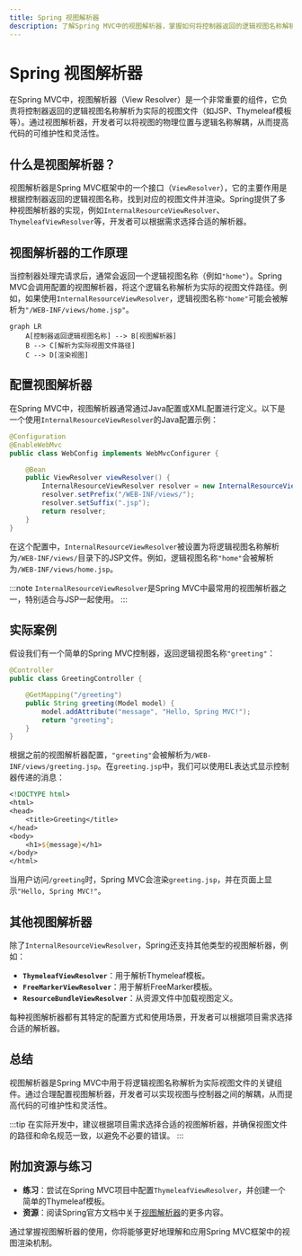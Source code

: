 ```yaml
---
title: Spring 视图解析器
description: 了解Spring MVC中的视图解析器，掌握如何将控制器返回的逻辑视图名称解析为实际视图文件。
---
```


# Spring 视图解析器

在Spring MVC中，视图解析器（View Resolver）是一个非常重要的组件，它负责将控制器返回的逻辑视图名称解析为实际的视图文件（如JSP、Thymeleaf模板等）。通过视图解析器，开发者可以将视图的物理位置与逻辑名称解耦，从而提高代码的可维护性和灵活性。

## 什么是视图解析器？

视图解析器是Spring MVC框架中的一个接口（`ViewResolver`），它的主要作用是根据控制器返回的逻辑视图名称，找到对应的视图文件并渲染。Spring提供了多种视图解析器的实现，例如`InternalResourceViewResolver`、`ThymeleafViewResolver`等，开发者可以根据需求选择合适的解析器。

## 视图解析器的工作原理

当控制器处理完请求后，通常会返回一个逻辑视图名称（例如`"home"`）。Spring MVC会调用配置的视图解析器，将这个逻辑名称解析为实际的视图文件路径。例如，如果使用`InternalResourceViewResolver`，逻辑视图名称`"home"`可能会被解析为`"/WEB-INF/views/home.jsp"`。

```mermaid
graph LR
    A[控制器返回逻辑视图名称] --> B[视图解析器]
    B --> C[解析为实际视图文件路径]
    C --> D[渲染视图]
```

## 配置视图解析器

在Spring MVC中，视图解析器通常通过Java配置或XML配置进行定义。以下是一个使用`InternalResourceViewResolver`的Java配置示例：

```java
@Configuration
@EnableWebMvc
public class WebConfig implements WebMvcConfigurer {

    @Bean
    public ViewResolver viewResolver() {
        InternalResourceViewResolver resolver = new InternalResourceViewResolver();
        resolver.setPrefix("/WEB-INF/views/");
        resolver.setSuffix(".jsp");
        return resolver;
    }
}
```

在这个配置中，`InternalResourceViewResolver`被设置为将逻辑视图名称解析为`/WEB-INF/views/`目录下的JSP文件。例如，逻辑视图名称`"home"`会被解析为`/WEB-INF/views/home.jsp`。

:::note
`InternalResourceViewResolver`是Spring MVC中最常用的视图解析器之一，特别适合与JSP一起使用。
:::

## 实际案例

假设我们有一个简单的Spring MVC控制器，返回逻辑视图名称`"greeting"`：

```java
@Controller
public class GreetingController {

    @GetMapping("/greeting")
    public String greeting(Model model) {
        model.addAttribute("message", "Hello, Spring MVC!");
        return "greeting";
    }
}
```

根据之前的视图解析器配置，`"greeting"`会被解析为`/WEB-INF/views/greeting.jsp`。在`greeting.jsp`中，我们可以使用EL表达式显示控制器传递的消息：

```jsp
<!DOCTYPE html>
<html>
<head>
    <title>Greeting</title>
</head>
<body>
    <h1>${message}</h1>
</body>
</html>
```

当用户访问`/greeting`时，Spring MVC会渲染`greeting.jsp`，并在页面上显示`"Hello, Spring MVC!"`。

## 其他视图解析器

除了`InternalResourceViewResolver`，Spring还支持其他类型的视图解析器，例如：

- **`ThymeleafViewResolver`**：用于解析Thymeleaf模板。
- **`FreeMarkerViewResolver`**：用于解析FreeMarker模板。
- **`ResourceBundleViewResolver`**：从资源文件中加载视图定义。

每种视图解析器都有其特定的配置方式和使用场景，开发者可以根据项目需求选择合适的解析器。

## 总结

视图解析器是Spring MVC中用于将逻辑视图名称解析为实际视图文件的关键组件。通过合理配置视图解析器，开发者可以实现视图与控制器之间的解耦，从而提高代码的可维护性和灵活性。

:::tip
在实际开发中，建议根据项目需求选择合适的视图解析器，并确保视图文件的路径和命名规范一致，以避免不必要的错误。
:::

## 附加资源与练习

- **练习**：尝试在Spring MVC项目中配置`ThymeleafViewResolver`，并创建一个简单的Thymeleaf模板。
- **资源**：阅读Spring官方文档中关于[视图解析器](https://docs.spring.io/spring-framework/docs/current/reference/html/web.html#mvc-viewresolver)的更多内容。

通过掌握视图解析器的使用，你将能够更好地理解和应用Spring MVC框架中的视图渲染机制。